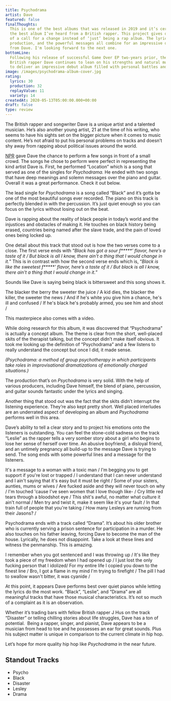 ```yaml
---
title: Psychodrama
artist: Dave
featured: false
finalThoughts:
  This is one of the best albums that was released in 2019 and it’s certainly
  the best album I’ve heard from a British rapper. This project gives off the vibe
  of a call for a change instead of ‘just’ being a rap album. The lyricism, the graceful
  production, and the powerful messages all combine for an impressive debut album
  from Dave. I'm looking forward to the next one.
bottomLine:
  Following his release of successful Game Over EP two-years prior, the
  British rapper Dave continues to lean on his strengths and natural music ability
  to deliver an impressive debut album filled with personal battles and struggles.
image: /images/psychodrama-album-cover.jpg
rating:
  lyrics: 30
  production: 32
  replayValue: 11
  variety: 14
createdAt: 2020-05-13T05:00:00.000+00:00
draft: false
type: review
---
```


The British rapper and songwriter Dave is a unique artist and a talented musician. He’s also another young artist, 21 at the time of his writing, who seems to have his sights set on the bigger picture when it comes to music content. He’s not afraid to put his personal problems on tracks and doesn’t shy away from rapping about political issues around the world.

[NPR](https://www.youtube.com/channel/UC4eYXhJI4-7wSWc8UNRwD4A) gave Dave the chance to perform a few songs in front of a small crowd. The songs he chose to perform were perfect in representing the kind artist Dave is. First, he performed “Location” which is a song that served as one of the singles for _Psychodrama._ He ended with two songs that have deep meanings and solemn messages over the piano and guitar. Overall it was a great performance. Check it out below.

<VideoEmbed src="https://www.youtube.com/embed/s_TgmrNNHXA" />

The lead single for _Psychodrama_ is a song called “Black” and it’s gotta be one of the most beautiful songs ever recorded. The piano on this track is perfectly blended in with the percussion. It’s just quiet enough so you can focus on the lyrics without losing out on the beat.

Dave is rapping about the reality of black people in today’s world and the injustices and obstacles of making it. He touches on black history being erased, countries being named after the slave trade, and the pain of loved ones being locked up.

One detail about this track that stood out is how the two verses come to a close. The first verse ends with “_Black has got a sour f**\***’ flavor, here’s a taste of it / But black is all I know, there ain't a thing that I would change in it._” This is in contrast with how the second verse ends which is, “_Black is like the sweetest f**\***’ flavor, here’s a taste of it / But black is all I know, there ain't a thing that I would change in it._”

Sounds like Dave is saying being black is bittersweet and this song shows it.

<Quote song="Black">
  The blacker the berry the sweeter the juice / A kid dies, the blacker the
  killer, the sweeter the news / And if he's white you give him a chance, he's
  ill and confused / If he's black he's probably armed, you see him and shoot /
</Quote>

This masterpiece also comes with a video.

<VideoEmbed src="https://www.youtube.com/embed/pDUPSNdmFew" />

While doing research for this album, it was discovered that “Psychodrama” is actually a concept album. The theme is clear from the short, well-placed skits of the therapist talking, but the concept didn’t make itself obvious. It took me looking up the definition of “Psychodrama” and a few listens to really understand the concept but once I did, it made sense.

_(Psychodrama: a method of group psychotherapy in which participants take roles in improvisational dramatizations of emotionally charged situations.)_

The production that’s on _Psychodrama_ is very solid. With the help of various producers, including Dave himself, the blend of piano, percussion, and guitar sounds fantastic under the lyrics and singing.

Another thing that stood out was the fact that the skits didn’t interrupt the listening experience. They’re also kept pretty short. Well placed interludes are an underrated aspect of developing an album and _Psychodrama_ performs well in this area.

Dave’s ability to tell a clear story and to project his emotions onto the listeners is outstanding. You can feel the stone-cold sadness on the track “Leslie” as the rapper tells a very somber story about a girl who begins to lose her sense of herself over time. An abusive boyfriend, a disloyal friend, and an untimely pregnancy all build-up to the message Dave is trying to send. The song ends with some powerful lines and a message for the listeners.

<Quote song="Leslie">
  It's a message to a woman with a toxic man / I'm begging you to get support if
  you're lost or trapped / I understand that I can never understand and I ain't
  saying that it's easy but it must be right / Some of your sisters, aunties,
  mums or wives / Are fucked aside and they will never touch on why / I'm
  touched 'cause I've seen women that I love though like- / Cry little red tears
  through a bloodshot eye / This shit's awful, no matter what culture it ain't
  normal / Men try and twist it, make it seem like it's your fault / In that
  train full of people that you're taking / How many Lesleys are running from
  their Jasons? /
</Quote>

Psychodrama ends with a track called “Drama”. It’s about his older brother who is currently serving a prison sentence for participation in a murder. He also touches on his father leaving, forcing Dave to become the man of the house. Lyrically, he does not disappoint. Take a look at these lines and witness the penmanship. This is amazing.

<Quote song="Drama">
  I remember when you got sentenced and I was throwing up / It's like they took
  a piece of my freedom when I had opened up / I just lost the only fucking
  person that I idolized/ For my entire life I copied you down to the finest
  line / Bro, I got a flame in my mind I'm trying to firefight / The pill I had
  to swallow wasn't bitter, it was cyanide /
</Quote>

At this point, it appears Dave performs best over quiet pianos while letting the lyrics do the most work. “Black”, “Leslie”, and “Drama” are all meaningful tracks that have those musical characteristics. It’s not so much of a complaint as it is an observation.

Whether it’s trading bars with fellow British rapper J Hus on the track “Disaster” or telling chilling stories about life struggles, Dave has a ton of potential.  Being a rapper, singer, and pianist, Dave appears to be a musician from head to toe and he possesses an ear for great sounds. Plus his subject matter is unique in comparison to the current climate in hip hop.

Let’s hope for more quality hip hop like _Psychodrama_ in the near future.

## Standout Tracks

- Psycho
- Black
- Disaster
- Lesley
- Drama
